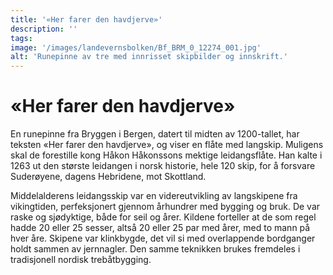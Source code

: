 ```yaml
---
title: '«Her farer den havdjerve»'
description: ''
tags:
image: '/images/landevernsbolken/Bf_BRM_0_12274_001.jpg'
alt: 'Runepinne av tre med innrisset skipbilder og innskrift.'
---
```



# «Her farer den havdjerve»

<Container stil="initial side">

En runepinne fra Bryggen i Bergen, datert til midten av 1200-tallet, har teksten «Her farer den havdjerve», og viser en flåte med langskip. Muligens skal de forestille kong Håkon Håkonssons mektige leidangsflåte. Han kalte i 1263 ut den største leidangen i norsk historie, hele 120 skip, for å forsvare Suderøyene, dagens Hebridene, mot Skottland. 

Middelalderens leidangsskip var en videreutvikling av langskipene fra vikingtiden, perfeksjonert gjennom århundrer med bygging og bruk. De var raske og sjødyktige, både for seil og årer. Kildene forteller at de som regel hadde 20 eller 25 sesser, altså 20 eller 25 par med årer, med to mann på hver åre. Skipene var klinkbygde, det vil si med overlappende bordganger holdt sammen av jernnagler. Den samme teknikken brukes fremdeles i tradisjonell nordisk trebåtbygging.
 
</Container>

<Figure
    image="/images/landevernsbolken/Bf_BRM_0_12274_001.jpg"
    title="Runepinne fra Bryggen, Bergen. Det er innrisset en krigsflåte på den ene siden, og et skip og innskriften 'Her farer den havdjerve' på den andre. Datert 1248-1332, men mest trolig tidlig i tidsspennet."
    alt="Runepinne av tre med innrisset bilde av en krigsflåte"
    href="https://digitaltmuseum.no/0210114537988/runepinne"
>
</Figure>